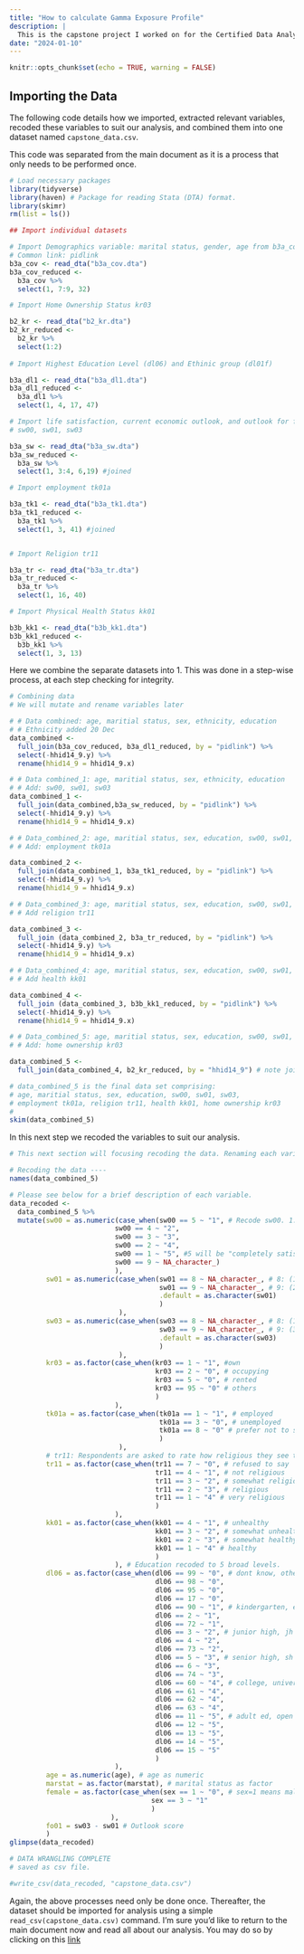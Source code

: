 ```yaml
---
title: "How to calculate Gamma Exposure Profile"
description: |
  This is the capstone project I worked on for the Certified Data Analytics (R) Specialist course offered by Singapore Management University.
date: "2024-01-10"
---
```


```r
knitr::opts_chunk$set(echo = TRUE, warning = FALSE)
```

## Importing the Data

The following code details how we imported, extracted relevant variables, recoded these variables to suit our analysis, and combined them into one dataset named `capstone_data.csv`.

This code was separated from the main document as it is a process that only needs to be performed once.


```r
# Load necessary packages
library(tidyverse)
library(haven) # Package for reading Stata (DTA) format.
library(skimr)
rm(list = ls())

## Import individual datasets

# Import Demographics variable: marital status, gender, age from b3a_cov.dta
# Common link: pidlink
b3a_cov <- read_dta("b3a_cov.dta")
b3a_cov_reduced <-
  b3a_cov %>%
  select(1, 7:9, 32)

# Import Home Ownership Status kr03

b2_kr <- read_dta("b2_kr.dta")
b2_kr_reduced <-
  b2_kr %>%
  select(1:2)
 
# Import Highest Education Level (dl06) and Ethinic group (dl01f)

b3a_dl1 <- read_dta("b3a_dl1.dta")
b3a_dl1_reduced <-
  b3a_dl1 %>%
  select(1, 4, 17, 47)

# Import life satisfaction, current economic outlook, and outlook for future
# sw00, sw01, sw03

b3a_sw <- read_dta("b3a_sw.dta")
b3a_sw_reduced <-
  b3a_sw %>%
  select(1, 3:4, 6,19) #joined

# Import employment tk01a

b3a_tk1 <- read_dta("b3a_tk1.dta")
b3a_tk1_reduced <-
  b3a_tk1 %>%
  select(1, 3, 41) #joined


# Import Religion tr11

b3a_tr <- read_dta("b3a_tr.dta")
b3a_tr_reduced <-
  b3a_tr %>%
  select(1, 16, 40)

# Import Physical Health Status kk01

b3b_kk1 <- read_dta("b3b_kk1.dta")
b3b_kk1_reduced <-
  b3b_kk1 %>%
  select(1, 3, 13)

```
Here we combine the separate datasets into 1. This was done in a step-wise process, at each step checking for integrity.

```r

# Combining data
# We will mutate and rename variables later

# # Data combined: age, maritial status, sex, ethnicity, education
# # Ethnicity added 20 Dec
data_combined <-
  full_join(b3a_cov_reduced, b3a_dl1_reduced, by = "pidlink") %>%
  select(-hhid14_9.y) %>%
  rename(hhid14_9 = hhid14_9.x)

# # Data combined_1: age, maritial status, sex, ethnicity, education
# # Add: sw00, sw01, sw03
data_combined_1 <-
  full_join(data_combined,b3a_sw_reduced, by = "pidlink") %>%
  select(-hhid14_9.y) %>%
  rename(hhid14_9 = hhid14_9.x)

# # Data_combined_2: age, maritial status, sex, education, sw00, sw01, sw03
# # Add: employment tk01a

data_combined_2 <-
  full_join(data_combined_1, b3a_tk1_reduced, by = "pidlink") %>%
  select(-hhid14_9.y) %>%
  rename(hhid14_9 = hhid14_9.x)

# # Data_combined_3: age, maritial status, sex, education, sw00, sw01, sw03, employment tk01a
# # Add religion tr11

data_combined_3 <-
  full_join (data_combined_2, b3a_tr_reduced, by = "pidlink") %>%
  select(-hhid14_9.y) %>%
  rename(hhid14_9 = hhid14_9.x)

# # Data_combined_4: age, maritial status, sex, education, sw00, sw01, sw03, employment tk01a, religion tr11, 
# # Add health kk01

data_combined_4 <-
  full_join (data_combined_3, b3b_kk1_reduced, by = "pidlink") %>%
  select(-hhid14_9.y) %>%
  rename(hhid14_9 = hhid14_9.x)

# # Data_combined_5: age, maritial status, sex, education, sw00, sw01, sw03, employment tk01a, religion tr11, health kk01
# # Add: home ownership kr03

data_combined_5 <-
  full_join(data_combined_4, b2_kr_reduced, by = "hhid14_9") # note joined by hhid14_9 (household level) instead of pidlink (individual level)

# data_combined_5 is the final data set comprising:
# age, maritial status, sex, education, sw00, sw01, sw03,
# employment tk01a, religion tr11, health kk01, home ownership kr03
# 
skim(data_combined_5)


```

In this next step we recoded the variables to suit our analysis.

```r

# This next section will focusing recoding the data. Renaming each variable will be performed in the main script.

# Recoding the data ----
names(data_combined_5)

# Please see below for a brief description of each variable.
data_recoded <-
  data_combined_5 %>%
  mutate(sw00 = as.numeric(case_when(sw00 == 5 ~ "1", # Recode sw00. 1: Not at all satisfied
                          sw00 == 4 ~ "2",
                          sw00 == 3 ~ "3",
                          sw00 == 2 ~ "4",
                          sw00 == 1 ~ "5", #5 will be "completely satisfied"
                          sw00 == 9 ~ NA_character_)
                          ),
         sw01 = as.numeric(case_when(sw01 == 8 ~ NA_character_, # 8: (172) dont know, coded as NA to be removed later
                                     sw01 == 9 ~ NA_character_, # 9: (2)maybe data entry error, found a couple of 9
                                     .default = as.character(sw01)
                                     )
                           ),
         sw03 = as.numeric(case_when(sw03 == 8 ~ NA_character_, # 8: (1882)dont know, coded as NA to be removed later
                                     sw03 == 9 ~ NA_character_, # 9: (3) maybe data entry error, found a couple of 9
                                     .default = as.character(sw03)
                                     )
                           ),
         kr03 = as.factor(case_when(kr03 == 1 ~ "1", #own
                                    kr03 == 2 ~ "0", # occupying
                                    kr03 == 5 ~ "0", # rented
                                    kr03 == 95 ~ "0" # others
                                    )
                          ),
         tk01a = as.factor(case_when(tk01a == 1 ~ "1", # employed
                                     tk01a == 3 ~ "0", # unemployed
                                     tk01a == 8 ~ "0" # prefer not to say
                                     )
                           ),
         # tr11: Respondents are asked to rate how religious they see themselves
         tr11 = as.factor(case_when(tr11 == 7 ~ "0", # refused to say
                                    tr11 == 4 ~ "1", # not religious
                                    tr11 == 3 ~ "2", # somewhat religious
                                    tr11 == 2 ~ "3", # religious
                                    tr11 == 1 ~ "4" # very religious
                                    )
                          ),
         kk01 = as.factor(case_when(kk01 == 4 ~ "1", # unhealthy
                                    kk01 == 3 ~ "2", # somewhat unhealthy
                                    kk01 == 2 ~ "3", # somewhat healthy
                                    kk01 == 1 ~ "4" # healthy
                                    )
                          ), # Education recoded to 5 broad levels.
         dl06 = as.factor(case_when(dl06 == 99 ~ "0", # dont know, others, missing, school for disabled
                                    dl06 == 98 ~ "0",
                                    dl06 == 95 ~ "0",
                                    dl06 == 17 ~ "0",
                                    dl06 == 90 ~ "1", # kindergarten, elementary, islamic elementary
                                    dl06 == 2 ~ "1",
                                    dl06 == 72 ~ "1",
                                    dl06 == 3 ~ "2", # junior high, jh vocational, islamic jh
                                    dl06 == 4 ~ "2",
                                    dl06 == 73 ~ "2",
                                    dl06 == 5 ~ "3", # senior high, sh vocational, islamic sh
                                    dl06 == 6 ~ "3",
                                    dl06 == 74 ~ "3",
                                    dl06 == 60 ~ "4", # college, university (under, master, doctorate)
                                    dl06 == 61 ~ "4",
                                    dl06 == 62 ~ "4",
                                    dl06 == 63 ~ "4",
                                    dl06 == 11 ~ "5", # adult ed, open uni, islamic school
                                    dl06 == 12 ~ "5",
                                    dl06 == 13 ~ "5",
                                    dl06 == 14 ~ "5",
                                    dl06 == 15 ~ "5"
                                    )
                          ),
         age = as.numeric(age), # age as numeric
         marstat = as.factor(marstat), # marital status as factor
         female = as.factor(case_when(sex == 1 ~ "0", # sex=1 means male, 3=female, so i made male the baseline
                                   sex == 3 ~ "1"
                                   )
                         ),
         fo01 = sw03 - sw01 # Outlook score
         )
glimpse(data_recoded)

# DATA WRANGLING COMPLETE 
# saved as csv file. 

#write_csv(data_recoded, "capstone_data.csv")
```
Again, the above processes need only be done once. Thereafter, the dataset should be imported for analysis using a simple `read_csv(capstone_data.csv)` command. I'm sure you'd like to return to the main document now and read all about our analysis. You may do so by clicking on this [link](capstone_home_ownership_optimism.html#importing-our-dataset)


 
